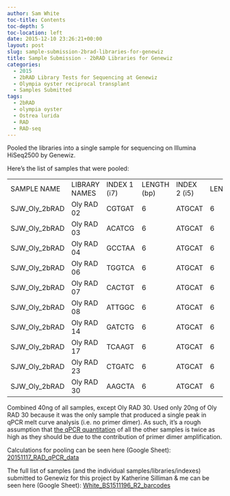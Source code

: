 ```yaml
---
author: Sam White
toc-title: Contents
toc-depth: 5
toc-location: left
date: 2015-12-10 23:26:21+00:00
layout: post
slug: sample-submission-2brad-libraries-for-genewiz
title: Sample Submission - 2bRAD Libraries for Genewiz
categories:
  - 2015
  - 2bRAD Library Tests for Sequencing at Genewiz
  - Olympia oyster reciprocal transplant
  - Samples Submitted
tags:
  - 2bRAD
  - olympia oyster
  - Ostrea lurida
  - RAD
  - RAD-seq
---
```


Pooled the libraries into a single sample for sequencing on Illumina HiSeq2500 by Genewiz.

Here's the list of samples that were pooled:

<table cellpadding="0" cellspacing="0" border="0" dir="ltr" > 
<tbody >
<tr >

<td data-sheets-value="[null,2,"SJW_Oly_2bRAD"]" >SAMPLE NAME
</td>

<td data-sheets-value="[null,2,"Oly RAD 02"]" >LIBRARY NAMES
</td>

<td data-sheets-value="[null,2,"CGTGAT"]" >INDEX 1 (i7)
</td>

<td data-sheets-value="[null,3,null,6]" data-sheets-formula="=LEN(R[0]C[-1])" >LENGTH (bp)
</td>

<td data-sheets-value="[null,2,"ATGCAT"]" >INDEX 2 (i5)
</td>

<td data-sheets-value="[null,3,null,6]" data-sheets-formula="=LEN(R[0]C[-1])" >LENGTH
</td>
</tr>
<tr >

<td data-sheets-value="[null,2,"SJW_Oly_2bRAD"]" >SJW_Oly_2bRAD
</td>

<td data-sheets-value="[null,2,"Oly RAD 02"]" >Oly RAD 02
</td>

<td data-sheets-value="[null,2,"CGTGAT"]" >CGTGAT
</td>

<td data-sheets-value="[null,3,null,6]" data-sheets-formula="=LEN(R[0]C[-1])" >6
</td>

<td data-sheets-value="[null,2,"ATGCAT"]" >ATGCAT
</td>

<td data-sheets-value="[null,3,null,6]" data-sheets-formula="=LEN(R[0]C[-1])" >6
</td>
</tr>
<tr >

<td data-sheets-value="[null,2,"SJW_Oly_2bRAD"]" >SJW_Oly_2bRAD
</td>

<td data-sheets-value="[null,2,"Oly RAD 03"]" >Oly RAD 03
</td>

<td data-sheets-value="[null,2,"ACATCG"]" >ACATCG
</td>

<td data-sheets-value="[null,3,null,6]" data-sheets-formula="=LEN(R[0]C[-1])" >6
</td>

<td data-sheets-value="[null,2,"ATGCAT"]" >ATGCAT
</td>

<td data-sheets-value="[null,3,null,6]" data-sheets-formula="=LEN(R[0]C[-1])" >6
</td>
</tr>
<tr >

<td data-sheets-value="[null,2,"SJW_Oly_2bRAD"]" >SJW_Oly_2bRAD
</td>

<td data-sheets-value="[null,2,"Oly RAD 04"]" >Oly RAD 04
</td>

<td data-sheets-value="[null,2,"GCCTAA"]" >GCCTAA
</td>

<td data-sheets-value="[null,3,null,6]" data-sheets-formula="=LEN(R[0]C[-1])" >6
</td>

<td data-sheets-value="[null,2,"ATGCAT"]" >ATGCAT
</td>

<td data-sheets-value="[null,3,null,6]" data-sheets-formula="=LEN(R[0]C[-1])" >6
</td>
</tr>
<tr >

<td data-sheets-value="[null,2,"SJW_Oly_2bRAD"]" >SJW_Oly_2bRAD
</td>

<td data-sheets-value="[null,2,"Oly RAD 06"]" >Oly RAD 06
</td>

<td data-sheets-value="[null,2,"TGGTCA"]" >TGGTCA
</td>

<td data-sheets-value="[null,3,null,6]" data-sheets-formula="=LEN(R[0]C[-1])" >6
</td>

<td data-sheets-value="[null,2,"ATGCAT"]" >ATGCAT
</td>

<td data-sheets-value="[null,3,null,6]" data-sheets-formula="=LEN(R[0]C[-1])" >6
</td>
</tr>
<tr >

<td data-sheets-value="[null,2,"SJW_Oly_2bRAD"]" >SJW_Oly_2bRAD
</td>

<td data-sheets-value="[null,2,"Oly RAD 07"]" >Oly RAD 07
</td>

<td data-sheets-value="[null,2,"CACTGT"]" >CACTGT
</td>

<td data-sheets-value="[null,3,null,6]" data-sheets-formula="=LEN(R[0]C[-1])" >6
</td>

<td data-sheets-value="[null,2,"ATGCAT"]" >ATGCAT
</td>

<td data-sheets-value="[null,3,null,6]" data-sheets-formula="=LEN(R[0]C[-1])" >6
</td>
</tr>
<tr >

<td data-sheets-value="[null,2,"SJW_Oly_2bRAD"]" >SJW_Oly_2bRAD
</td>

<td data-sheets-value="[null,2,"Oly RAD 08"]" >Oly RAD 08
</td>

<td data-sheets-value="[null,2,"ATTGGC"]" >ATTGGC
</td>

<td data-sheets-value="[null,3,null,6]" data-sheets-formula="=LEN(R[0]C[-1])" >6
</td>

<td data-sheets-value="[null,2,"ATGCAT"]" >ATGCAT
</td>

<td data-sheets-value="[null,3,null,6]" data-sheets-formula="=LEN(R[0]C[-1])" >6
</td>
</tr>
<tr >

<td data-sheets-value="[null,2,"SJW_Oly_2bRAD"]" >SJW_Oly_2bRAD
</td>

<td data-sheets-value="[null,2,"Oly RAD 14"]" >Oly RAD 14
</td>

<td data-sheets-value="[null,2,"GATCTG"]" >GATCTG
</td>

<td data-sheets-value="[null,3,null,6]" data-sheets-formula="=LEN(R[0]C[-1])" >6
</td>

<td data-sheets-value="[null,2,"ATGCAT"]" >ATGCAT
</td>

<td data-sheets-value="[null,3,null,6]" data-sheets-formula="=LEN(R[0]C[-1])" >6
</td>
</tr>
<tr >

<td data-sheets-value="[null,2,"SJW_Oly_2bRAD"]" >SJW_Oly_2bRAD
</td>

<td data-sheets-value="[null,2,"Oly RAD 17"]" >Oly RAD 17
</td>

<td data-sheets-value="[null,2,"TCAAGT"]" >TCAAGT
</td>

<td data-sheets-value="[null,3,null,6]" data-sheets-formula="=LEN(R[0]C[-1])" >6
</td>

<td data-sheets-value="[null,2,"ATGCAT"]" >ATGCAT
</td>

<td data-sheets-value="[null,3,null,6]" data-sheets-formula="=LEN(R[0]C[-1])" >6
</td>
</tr>
<tr >

<td data-sheets-value="[null,2,"SJW_Oly_2bRAD"]" >SJW_Oly_2bRAD
</td>

<td data-sheets-value="[null,2,"Oly RAD 23"]" >Oly RAD 23
</td>

<td data-sheets-value="[null,2,"CTGATC"]" >CTGATC
</td>

<td data-sheets-value="[null,3,null,6]" data-sheets-formula="=LEN(R[0]C[-1])" >6
</td>

<td data-sheets-value="[null,2,"ATGCAT"]" >ATGCAT
</td>

<td data-sheets-value="[null,3,null,6]" data-sheets-formula="=LEN(R[0]C[-1])" >6
</td>
</tr>
<tr >

<td data-sheets-value="[null,2,"SJW_Oly_2bRAD"]" >SJW_Oly_2bRAD
</td>

<td data-sheets-value="[null,2,"Oly RAD 30"]" >Oly RAD 30
</td>

<td data-sheets-value="[null,2,"AAGCTA"]" >AAGCTA
</td>

<td data-sheets-value="[null,3,null,6]" data-sheets-formula="=LEN(R[0]C[-1])" >6
</td>

<td data-sheets-value="[null,2,"ATGCAT"]" >ATGCAT
</td>

<td data-sheets-value="[null,3,null,6]" data-sheets-formula="=LEN(R[0]C[-1])" >6
</td>
</tr>
</tbody>
</table>

Combined 40ng of all samples, except Oly RAD 30. Used only 20ng of Oly RAD 30 because it was the only sample that produced a single peak in qPCR melt curve analysis (i.e. no primer dimer). As such, it's a rough assumption that [the qPCR quantitation](https://robertslab.github.io/sams-notebook/posts/2015/2015-11-17-qpcr-oly-rad-seq-library-quantification/) of all the other samples is twice as high as they should be due to the contribution of primer dimer amplification.

Calculations for pooling can be seen here (Google Sheet): [20151117_RAD_qPCR_data](https://docs.google.com/spreadsheets/d/1z7UAWm56JkQI04LKJ92dsWFhC0IFR-a9065aLP2jmso/edit?usp=sharing)

The full list of samples (and the individual samples/libraries/indexes) submitted to Genewiz for this project by Katherine Silliman & me can be seen here (Google Sheet): [White_BS1511196_R2_barcodes](https://docs.google.com/spreadsheets/d/1DJP4zpF3OcISOAQ-MM8bW85WcJqdB5EvcExs2wGvzcg/edit?usp=sharing)


